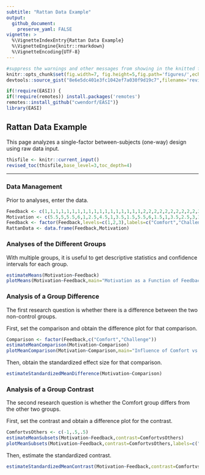 ```yaml
---
subtitle: "Rattan Data Example"
output:
  github_document:
    preserve_yaml: FALSE
vignette: >
  %\VignetteIndexEntry{Rattan Data Example}
  %\VignetteEngine{knitr::rmarkdown}
  %\VignetteEncoding{UTF-8}
---
```


```r
#suppress the warnings and other messages from showing in the knitted file.
knitr::opts_chunk$set(fig.width=7, fig.height=5,fig.path='figures/',echo=TRUE,warning=FALSE,message=FALSE)
devtools::source_gist("8e6e5dc401e3fc1042ef7a030f9d19c7",filename='revised_toc.R')
```

```r
if(!require(EASI)) {
if(!require(remotes)) install.packages('remotes')
remotes::install_github("cwendorf/EASI")}
library(EASI)
```

## Rattan Data Example

This page analyzes a single-factor between-subjects (one-way) design using raw data input.

```r
thisfile <- knitr::current_input()
revised_toc(thisfile,base_level=3,toc_depth=4)
```

---

### Data Management

Prior to analyses, enter the data.

```r
Feedback <- c(1,1,1,1,1,1,1,1,1,1,1,1,1,1,1,1,1,1,2,2,2,2,2,2,2,2,2,2,2,2,2,2,2,2,2,3,3,3,3,3,3,3,3,3,3,3,3,3,3,3,3,3,3,3)
Motivation <- c(5.5,5,5.5,6,1,2.5,4.5,1,3.5,1.5,5.5,6,1.5,1,3.5,2.5,3,1,2,6,4.5,4.5,6,7,3,7,3.5,5,4.5,5.5,6.5,6,6,7,5.5,6,2.5,4.5,3.5,6,5,6,3.5,4,3,5.5,3,6,3,5,6,6.5,3.5,2)
Feedback <- factor(Feedback,levels=c(1,2,3),labels=c("Comfort","Challenge","Control"))
RattanData <- data.frame(Feedback,Motivation)
```

### Analyses of the Different Groups

With multiple groups, it is useful to get descriptive statistics and confidence intervals for each group.

```r
estimateMeans(Motivation~Feedback)
plotMeans(Motivation~Feedback,main="Motivation as a Function of Feedback Type",ylab="Motivation",ylim=c(0,7),values=FALSE)
```

### Analysis of a Group Difference

The first research question is whether there is a difference between the two non-control groups.

First, set the comparison and obtain the difference plot for that comparison.

```r
Comparison <- factor(Feedback,c("Comfort","Challenge"))
estimateMeanComparison(Motivation~Comparison)
plotMeanComparison(Motivation~Comparison,main="Influence of Comfort vs Challenge Feedback on Motivation",ylab="Motivation",ylim=c(0,7),values=FALSE)
```

Then, obtain the standardized effect size for that comparison.

```r
estimateStandardizedMeanDifference(Motivation~Comparison)
```

### Analysis of a Group Contrast

The second research question is whether the Comfort group differs from the other two groups.

First, set the contrast and obtain a difference plot for the contrast.

```r
ComfortvsOthers <- c(-1,.5,.5)
estimateMeanSubsets(Motivation~Feedback,contrast=ComfortvsOthers)
plotMeanSubsets(Motivation~Feedback,contrast=ComfortvsOthers,labels=c("Comfort","Others"),main="Influence of Comfort Feedback vs \n Other Types of Feedback on Motivation",ylab="Motivation",ylim=c(0,7),values=FALSE)
```

Then, estimate the standardized contrast.

```r
estimateStandardizedMeanContrast(Motivation~Feedback,contrast=ComfortvsOthers)
```
